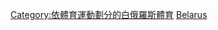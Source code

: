 {{Catnav|頁面分類|各種主題的頁面分類|按國家分類|各國體育|白俄羅斯體育}}
{{Catnav|頁面分類|各種主題的頁面分類|按國家分類|各國體育|各國足球}}
{{Catnav|頁面分類|...|球類運動|足球|各國足球}}
{{Catnav|頁面分類|...|体育|各國體育|白俄羅斯體育}}
{{Catnav|頁面分類|...|体育|各國體育|各國足球}}
{{Commons category|Association football in Belarus}}

[[Category:依體育運動劃分的白俄羅斯體育|Category:依體育運動劃分的白俄羅斯體育]]
[[Category:歐洲各國足球|Belarus]]